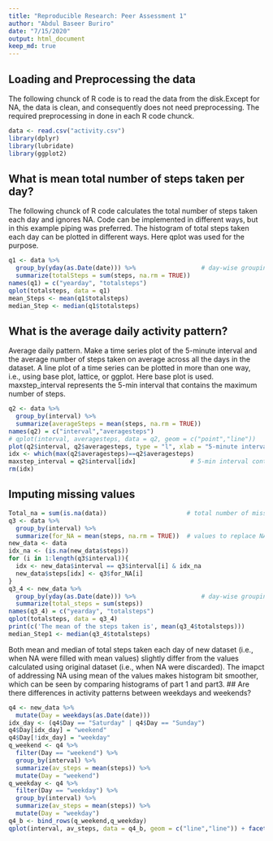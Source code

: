 ```yaml
---
title: "Reproducible Research: Peer Assessment 1"
author: "Abdul Baseer Buriro"
date: "7/15/2020"
output: html_document
keep_md: true
---
```

## Loading and Preprocessing the data
The following chunck of R code is to read the data from the disk.Except for NA, the data is clean, and consequently does not need preprocessing. The required preprocessing in done in each R code chunck.
```r
data <- read.csv("activity.csv")
library(dplyr)
library(lubridate)
library(ggplot2)
```
## What is mean total number of steps taken per day?
The following chunck of R code calculates the total number of steps taken each day and ignores NA. Code can be implemented in different ways, but in this example piping was preferred.
The histogram of total steps taken each day can be plotted in different ways. Here qplot was used for the purpose.
```r
q1 <- data %>%
  group_by(yday(as.Date(date))) %>%                  # day-wise grouping to get mean of steps
  summarize(totalSteps = sum(steps, na.rm = TRUE)) 
names(q1) = c("yearday", "totalsteps")
qplot(totalsteps, data = q1)
mean_Steps <- mean(q1$totalsteps)
median_Step <- median(q1$totalsteps)
```
## What is the average daily activity pattern?
Average daily pattern. Make a time series plot of the 5-minute interval and the average number of steps taken on average across all the days in the dataset. A line plot of a time series can be plotted in more than one way, i.e., using base plot, lattice, or ggplot. Here base plot is used.
maxstep_interval represents the 5-min interval that contains the maximum number of steps.
``` r
q2 <- data %>%
  group_by(interval) %>%
  summarize(averageSteps = mean(steps, na.rm = TRUE))
names(q2) = c("interval","averagesteps")
# qplot(interval, averagesteps, data = q2, geom = c("point","line"))
plot(q2$interval, q2$averagesteps, type = "l", xlab = "5-minute interval", ylab = "average steps")
idx <- which(max(q2$averagesteps)==q2$averagesteps)
maxstep_interval = q2$interval[idx]               # 5-min interval containing max steps
rm(idx)
```
## Imputing missing values
``` r
Total_na = sum(is.na(data))                      # total number of missing values
q3 <- data %>%
  group_by(interval) %>%
  summarize(for_NA = mean(steps, na.rm = TRUE))  # values to replace NA
new_data <- data
idx_na <- (is.na(new_data$steps))
for (i in 1:length(q3$interval)){
  idx <- new_data$interval == q3$interval[i] & idx_na
  new_data$steps[idx] <- q3$for_NA[i]
}
q3_4 <- new_data %>%
  group_by(yday(as.Date(date))) %>%                  # day-wise grouping to get mean of steps
  summarize(total_steps = sum(steps)) 
names(q3_4) = c("yearday", "totalsteps")
qplot(totalsteps, data = q3_4)
print(c('The mean of the steps taken is', mean(q3_4$totalsteps)))
median_Step1 <- median(q3_4$totalsteps)
```
Both mean and median of total steps taken each day of new dataset (i.e., when NA were filled with mean values) slightly differ from the values calculated using original dataset (i.e., when NA were discarded). 
The imapct of addressing NA using mean of the values makes histogram bit smoother, which can be seen by comparing histograms of part 1 and part3. 
## Are there differences in activity patterns between weekdays and weekends?
```r
q4 <- new_data %>%
  mutate(Day = weekdays(as.Date(date)))
idx_day <- (q4$Day == "Saturday" | q4$Day == "Sunday")
q4$Day[idx_day] = "weekend"
q4$Day[!idx_day] = "weekday"
q_weekend <- q4 %>%
  filter(Day == "weekend") %>%
  group_by(interval) %>%
  summarize(av_steps = mean(steps)) %>%
  mutate(Day = "weekend")
q_weekday <- q4 %>%
  filter(Day == "weekday") %>%
  group_by(interval) %>%
  summarize(av_steps = mean(steps)) %>%
  mutate(Day = "weekday")
q4_b <- bind_rows(q_weekend,q_weekday)
qplot(interval, av_steps, data = q4_b, geom = c("line","line")) + facet_wrap(~Day, ncol = 1, nrow = 2)
```


